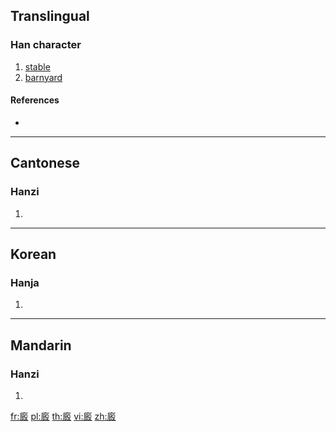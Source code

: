{{also|厩|廐}}
==Translingual==

===Han character===
{{Han char|rn=53|rad=广|as=11|sn=14|four=00247|canj=IAIE}}

# [[stable]]
# [[barnyard]]

====References====
* {{Han ref|kx=0348.361|dj=0660.130|hdz=20899.091|uh=5EC4|ud=24260|bh=B45C|bd=46172}}

----

==Cantonese==

===Hanzi===
{{yue-hanzi|jyut=[[gau3]]|y=gau3|sim=厩}}

# {{defn|lang=yue|sort=广11}}

----

==Korean==

===Hanja===
{{ko-hanja|hangeul=구|rv=gu|mr=ku}}

# {{defn|lang=ko|sort=广11}}

----

==Mandarin==

===Hanzi===
{{cmn-hanzi|sim=厩|pin=[[jiù]] ([[jiu4]])|wg=chiu<sup>4</sup>}}

# {{defn|lang=cmn|sort=广11}}

[[fr:廄]]
[[pl:廄]]
[[th:廄]]
[[vi:廄]]
[[zh:廄]]